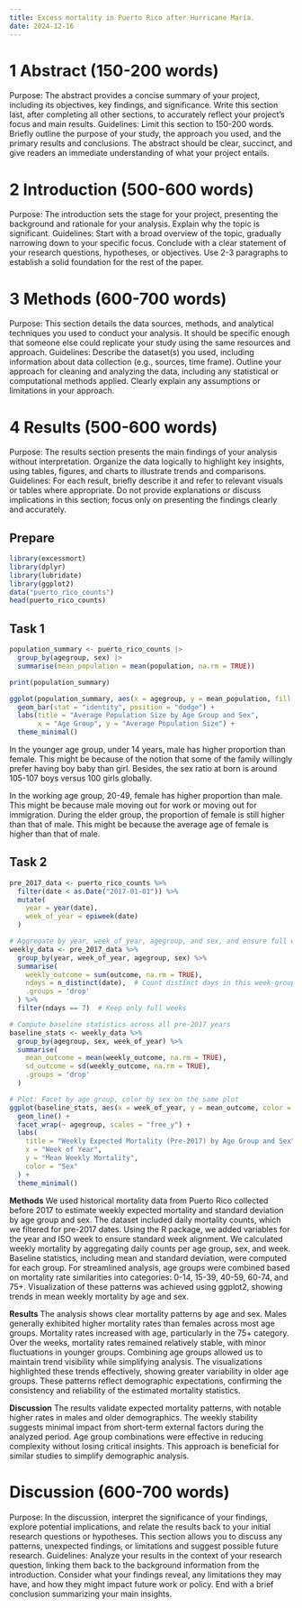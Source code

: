 ```yaml
---
title: Excess mortality in Puerto Rico after Hurricane María.
date: 2024-12-16
---
```

# 1 Abstract (150-200 words)
Purpose: The abstract provides a concise summary of your project, including its objectives, key findings, and significance. Write this section last, after completing all other sections, to accurately reflect your project’s focus and main results.
Guidelines: Limit this section to 150-200 words. Briefly outline the purpose of your study, the approach you used, and the primary results and conclusions. The abstract should be clear, succinct, and give readers an immediate understanding of what your project entails.

# 2 Introduction (500-600 words)
Purpose: The introduction sets the stage for your project, presenting the background and rationale for your analysis. Explain why the topic is significant.
Guidelines: Start with a broad overview of the topic, gradually narrowing down to your specific focus. Conclude with a clear statement of your research questions, hypotheses, or objectives. Use 2-3 paragraphs to establish a solid foundation for the rest of the paper.

# 3 Methods (600-700 words)
Purpose: This section details the data sources, methods, and analytical techniques you used to conduct your analysis. It should be specific enough that someone else could replicate your study using the same resources and approach.
Guidelines: Describe the dataset(s) you used, including information about data collection (e.g., sources, time frame). Outline your approach for cleaning and analyzing the data, including any statistical or computational methods applied. Clearly explain any assumptions or limitations in your approach.

# 4 Results (500-600 words)
Purpose: The results section presents the main findings of your analysis without interpretation. Organize the data logically to highlight key insights, using tables, figures, and charts to illustrate trends and comparisons.
Guidelines: For each result, briefly describe it and refer to relevant visuals or tables where appropriate. Do not provide explanations or discuss implications in this section; focus only on presenting the findings clearly and accurately.

## Prepare
```r
library(excessmort)
library(dplyr)
library(lubridate)
library(ggplot2)
data("puerto_rico_counts") 
head(puerto_rico_counts)
```
## Task 1

```r
population_summary <- puerto_rico_counts |>
  group_by(agegroup, sex) |>
  summarise(mean_population = mean(population, na.rm = TRUE))

print(population_summary)

ggplot(population_summary, aes(x = agegroup, y = mean_population, fill = sex)) +
  geom_bar(stat = "identity", position = "dodge") +
  labs(title = "Average Population Size by Age Group and Sex",
       x = "Age Group", y = "Average Population Size") +
  theme_minimal()
```
In the younger age group, under 14 years, male has higher proportion than female. This might be because of the notion that some of the family willingly prefer having boy baby than  girl. Besides, the sex ratio at born is around 105-107 boys versus 100 girls globally.

In the working age group, 20-49, female has higher proportion than male. This might be because male moving out for work or moving out for immigration. 
During the elder group, the proportion of female is still higher than that of male. This might be because the average age of female is higher than that of male. 


## Task 2

```r
pre_2017_data <- puerto_rico_counts %>%
  filter(date < as.Date("2017-01-01")) %>%
  mutate(
    year = year(date),
    week_of_year = epiweek(date)
  )

# Aggregate by year, week_of_year, agegroup, and sex, and ensure full weeks (7 distinct days)
weekly_data <- pre_2017_data %>%
  group_by(year, week_of_year, agegroup, sex) %>%
  summarise(
    weekly_outcome = sum(outcome, na.rm = TRUE),
    ndays = n_distinct(date),  # Count distinct days in this week-group
    .groups = 'drop'
  ) %>%
  filter(ndays == 7)  # Keep only full weeks

# Compute baseline statistics across all pre-2017 years
baseline_stats <- weekly_data %>%
  group_by(agegroup, sex, week_of_year) %>%
  summarise(
    mean_outcome = mean(weekly_outcome, na.rm = TRUE),
    sd_outcome = sd(weekly_outcome, na.rm = TRUE),
    .groups = 'drop'
  )

# Plot: Facet by age group, color by sex on the same plot
ggplot(baseline_stats, aes(x = week_of_year, y = mean_outcome, color = sex)) +
  geom_line() +
  facet_wrap(~ agegroup, scales = "free_y") +
  labs(
    title = "Weekly Expected Mortality (Pre-2017) by Age Group and Sex",
    x = "Week of Year",
    y = "Mean Weekly Mortality",
    color = "Sex"
  ) +
  theme_minimal()
```

**Methods**
We used historical mortality data from Puerto Rico collected before 2017 to estimate weekly expected mortality and standard deviation by age group and sex. The dataset included daily mortality counts, which we filtered for pre-2017 dates. Using the R package, we added variables for the year and ISO week to ensure standard week alignment. We calculated weekly mortality by aggregating daily counts per age group, sex, and week. Baseline statistics, including mean and standard deviation, were computed for each group. For streamlined analysis, age groups were combined based on mortality rate similarities into categories: 0-14, 15-39, 40-59, 60-74, and 75+. Visualization of these patterns was achieved using ggplot2, showing trends in mean weekly mortality by age and sex.

**Results**
The analysis shows clear mortality patterns by age and sex. Males generally exhibited higher mortality rates than females across most age groups. Mortality rates increased with age, particularly in the 75+ category. Over the weeks, mortality rates remained relatively stable, with minor fluctuations in younger groups. Combining age groups allowed us to maintain trend visibility while simplifying analysis. The visualizations highlighted these trends effectively, showing greater variability in older age groups. These patterns reflect demographic expectations, confirming the consistency and reliability of the estimated mortality statistics.

**Discussion**
The results validate expected mortality patterns, with notable higher rates in males and older demographics. The weekly stability suggests minimal impact from short-term external factors during the analyzed period. Age group combinations were effective in reducing complexity without losing critical insights. This approach is beneficial for similar studies to simplify demographic analysis. 


# Discussion (600-700 words)
Purpose: In the discussion, interpret the significance of your findings, explore potential implications, and relate the results back to your initial research questions or hypotheses. This section allows you to discuss any patterns, unexpected findings, or limitations and suggest possible future research.
Guidelines: Analyze your results in the context of your research question, linking them back to the background information from the introduction. Consider what your findings reveal, any limitations they may have, and how they might impact future work or policy. End with a brief conclusion summarizing your main insights.


